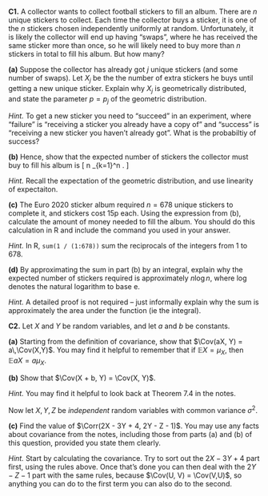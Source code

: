::::: {.myq}
**C1.** A collector wants to collect football stickers to fill an album. There are $n$ unique stickers to collect. Each time the collector buys a sticker, it is one of the $n$ stickers chosen independently uniformly at random. Unfortunately, it is likely the collector will end up having "swaps", where he has received the same sticker more than once, so he will likely need to buy more than $n$ stickers in total to fill his album. But how many?

:::: {.subq}
**(a)** Suppose the collector has already got $j$ unique stickers (and some number of swaps). Let $X_j$ be the the number of extra stickers he buys until getting a new unique sticker. Explain why $X_j$ is geometrically distributed, and state the parameter $p = p_j$ of the geometric distribution.

::: {.myanswers data-latex=""}
*Hint.* To get a new sticker you need to "succeed" in an experiment, where "failure" is "receiving a sticker you already have a copy of" and "success" is "receiving a new sticker you haven't already got". What is the probabiltiy of success?
:::
::::

:::: {.subq}
**(b)** Hence, show that the expected number of stickers the collector must buy to fill his album is
\[ n \sum_{k=1}^n \frac{1}{k} . \]

::: {.myanswers data-latex=""}
*Hint.* Recall the expectation of the geometric distribution, and use linearity of expectaiton.
:::
::::

:::: {.subq}
**(c)** The Euro 2020 sticker album required $n = 678$ unique stickers to complete it, and stickers cost 15p each. Using the expression from (b), calculate the amount of money needed to fill the album. You should do this calculation in R and include the command you used in your answer.

::: {.myanswers data-latex=""}
*Hint.* In R, `sum(1 / (1:678))` sum the reciprocals of the integers from 1 to 678.
:::
::::

:::: {.subq}
**(d)** By approximating the sum in part (b) by an integral, explain why the expected number of stickers required is approximately $n \log n$, where $\log$ denotes the natural logarithm to base $\mathrm e$.

::: {.myanswers data-latex=""}
*Hint.* A detailed proof is not required -- just informally explain why the sum is approximately the area under the function (ie the integral).
:::
::::
:::::

::::: {.myq}
**C2.** Let $X$ and $Y$ be random variables, and let $a$ and $b$ be constants.

:::: {.subq}
**(a)** Starting from the definition of covariance, show that $\Cov(aX, Y) = a\,\Cov(X,Y)$. You may find it helpful to remember that if $\mathbb EX = \mu_X$, then $\mathbb EaX = a\mu_X$.
::::

:::: {.subq}
**(b)** Show that $\Cov(X + b, Y) = \Cov(X, Y)$.

::: {.myanswers data-latex=""}
*Hint.* You may find it helpful to look back at Theorem 7.4 in the notes.
:::
::::

Now let $X, Y, Z$ be *independent* random variables with common variance $\sigma^2$.

:::: {.subq}
**(c)** Find the value of $\Corr(2X - 3Y + 4, 2Y - Z - 1)$. You may use any facts about covariance from the notes, including those from parts (a) and (b) of this question, provided you state them clearly.

::: {.myanswers data-latex=""}
*Hint.* Start by calculating the covariance. Try to sort out the $2X - 3Y + 4$ part first, using the rules above. Once that's done you can then deal with the $2Y - Z -1$ part with the same rules, because $\Cov(U, V) = \Cov(V,U)$, so anything you can do to the first term you can also do to the second.
:::
::::
:::::

